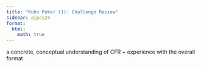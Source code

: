 ```yaml
---
title: "Kuhn Poker (1): Challenge Review"
sidebar: aipcs24
format:
  html:
    math: true
---
```

a concrete, conceptual understanding of CFR + experience with the overall format